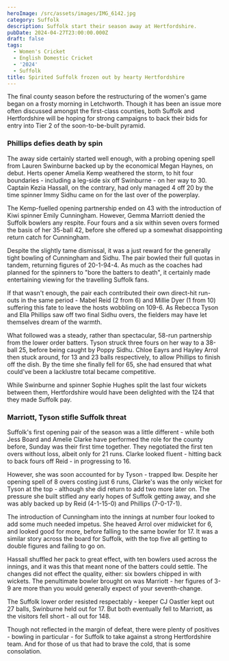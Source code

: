```yaml
---
heroImage: /src/assets/images/IMG_6142.jpg
category: Suffolk
description: Suffolk start their season away at Hertfordshire.
pubDate: 2024-04-27T23:00:00.000Z
draft: false
tags:
  - Women's Cricket
  - English Domestic Cricket
  - '2024'
  - Suffolk
title: Spirited Suffolk frozen out by hearty Hertfordshire
---
```


The final county season before the restructuring of the women's game began on a frosty morning in Letchworth. Though it has been an issue more often discussed amongst the first-class counties, both Suffolk and Hertfordshire will be hoping for strong campaigns to back their bids for entry into Tier 2 of the soon-to-be-built pyramid.

### Phillips defies death by spin

The away side certainly started well enough, with a probing opening spell from Lauren Swinburne backed up by the economical Megan Haynes, on debut. Herts opener Amelia Kemp weathered the storm, to hit four boundaries - including a leg-side six off Swinburne - on her way to 30. Captain Kezia Hassall, on the contrary, had only managed 4 off 20 by the time spinner Immy Sidhu came on for the last over of the powerplay.

The Kemp-fuelled opening partnership ended on 43 with the introduction of Kiwi spinner Emily Cunningham. However, Gemma Marriott denied the Suffolk bowlers any respite. Four fours and a six within seven overs formed the basis of her 35-ball 42, before she offered up a somewhat disappointing return catch for Cunningham.

Despite the slightly tame dismissal, it was a just reward for the generally tight bowling of Cunningham and Sidhu. The pair bowled their full quotas in tandem, returning figures of 20-1-94-4. As much as the coaches had planned for the spinners to "bore the batters to death", it certainly made entertaining viewing for the travelling Suffolk fans.

If that wasn't enough, the pair each contributed their own direct-hit run-outs in the same period - Mabel Reid (2 from 6) and Millie Dyer (1 from 10) suffering this fate to leave the hosts wobbling on 109-6. As Rebecca Tyson and Ella Phillips saw off two final Sidhu overs, the fielders may have let themselves dream of the warmth.

What followed was a steady, rather than spectacular, 58-run partnership from the lower order batters. Tyson struck three fours on her way to a 38-ball 25, before being caught by Poppy Sidhu. Chloe Eayrs and Hayley Arrol then stuck around, for 13 and 23 balls respectively, to allow Phillips to finish off the dish. By the time she finally fell for 65, she had ensured that what could've been a lacklustre total became competitive.

While Swinburne and spinner Sophie Hughes split the last four wickets between them, Hertfordshire would have been delighted with the 124 that they made Suffolk pay.

### Marriott, Tyson stifle Suffolk threat

Suffolk's first opening pair of the season was a little different - while both Jess Board and Amelie Clarke have performed the role for the county before, Sunday was their first time together. They negotiated the first ten overs without loss, albeit only for 21 runs. Clarke looked fluent - hitting back to back fours off Reid - in progressing to 16.

However, she was soon accounted for by Tyson - trapped lbw. Despite her opening spell of 8 overs costing just 6 runs, Clarke's was the only wicket for Tyson at the top - although she did return to add two more later on. The pressure she built stifled any early hopes of Suffolk getting away, and she was ably backed up by Reid (4-1-15-0) and Phillips (7-0-17-1).

The introduction of Cunningham into the innings at number four looked to add some much needed impetus. She heaved Arrol over midwicket for 6, and looked good for more, before falling to the same bowler for 17. It was a similar story across the board for Suffolk, with the top five all getting to double figures and failing to go on.

Hassall shuffled her pack to great effect, with ten bowlers used across the innings, and it was this that meant none of the batters could settle. The changes did not effect the quality, either: six bowlers chipped in with wickets. The penultimate bowler brought on was Marriott - her figures of 3-9 are more than you would generally expect of your seventh-change.

The Suffolk lower order resisted respectably - keeper CJ Oastler kept out 27 balls, Swinburne held out for 17. But both eventually fell to Marriott, as the visitors fell short - all out for 148.

Though not reflected in the margin of defeat, there were plenty of positives - bowling in particular - for Suffolk to take against a strong Hertfordshire team. And for those of us that had to brave the cold, that is some consolation.
